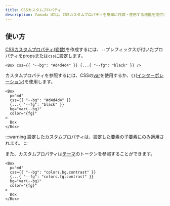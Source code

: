 ```yaml
---
title: CSSカスタムプロパティ
description: Yamada UIは、CSSカスタムプロパティを簡単に作成・使用する機能を提供しています。
---
```


## 使い方

[CSSカスタムプロパティ(変数)](https://developer.mozilla.org/ja/docs/Web/CSS/Using_CSS_custom_properties)を作成するには、`--`プレフィックスが付いたプロパティをpropsまたは`css`に設定します。

```tsx
<Box css={{ "--bg": "#d4d4d4" }} {...{ "--fg": "black" }} />
```

カスタムプロパティを参照するには、CSSの[var](https://developer.mozilla.org/ja/docs/Web/CSS/var)を使用するか、`{}`([インターポレーション](/docs/styling/interpolation))を使用します。

```tsx preview
<Box
  p="md"
  css={{ "--bg": "#d4d4d4" }}
  {...{ "--fg": "black" }}
  bg="var(--bg)"
  color="{fg}"
>
  Box
</Box>
```

:::warning
設定したカスタムプロパティは、設定した要素の子要素にのみ適用されます。
:::

また、カスタムプロパティは[テーマ](/docs/theming)のトークンを参照することができます。

```tsx preview
<Box
  p="md"
  css={{ "--bg": "colors.bg.contrast" }}
  {...{ "--fg": "colors.fg.contrast" }}
  bg="var(--bg)"
  color="{fg}"
>
  Box
</Box>
```
